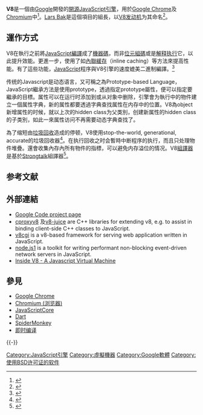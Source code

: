 {{NoteTA
|G1 = IT
|G2 = FL
}}

{{Infobox Software
| name = Google V8 JavaScript引擎
| logo = V8_JavaScript_engine_logo_2.svg
| logo size = 100px
| logo caption = {{font|size=12px|css=font-weight:normal|''Google V8 JavaScript引擎標誌''}}
| developer = [[Google|Google]]
| operating system = [[Microsoft_Windows|Microsoft Windows]]、[[Mac_OS_X|Mac OS X]]、[[Linux|Linux]]、[[FreeBSD|FreeBSD]]、[[Android|Android]]、[[webOS|webOS]]
| released={{start date and age|2008|09|02}}
| latest release version = {{LSR/wikidata}}
| programming language = [[C++|C++]]
| genre = [[JavaScript引擎|JavaScript引擎]]
| license = [[BSD許可證|BSD許可證]]
}}

'''V8'''是一個由[[Google|Google]]開發的[[開源|開源]][[JavaScript引擎|JavaScript引擎]]，用於[[Google_Chrome|Google Chrome]]及[[Chromium|Chromium]]中<ref name="comic">{{cite web |author=Philipp Lenssen |date=2008-09-01 |title=Google on Google Chrome - comic book |url=http://blogoscoped.com/google-chrome/ |work=[[Google_Blogoscoped|Google Blogoscoped]] |accessdate=2008-09-01 |archive-date=2015-06-18 |archive-url=https://web.archive.org/web/20150618214149/http://blogoscoped.com/google-chrome/ |dead-url=no }}</ref>。[[Lars_Bak|Lars Bak]]是這個項目的組長，以[[V8发动机|V8发动机]]为其命名<ref>{{cite web|url=https://v8.dev/blog/10-years|title=Celebrating 10 years of V8|last=Bynens|first=Mathias|date=September 11, 2018|accessdate=2019-05-21|archive-date=2022-05-06|archive-url=https://web.archive.org/web/20220506082447/https://v8.dev/blog/10-years}}</ref>。

== 運作方式 ==
V8在執行之前將[[JavaScript|JavaScript]][[編譯|編譯]]成了[[機器碼|機器碼]]，而非[[位元組碼|位元組碼]]或是[[解释器|解释执行]]它，以此提升效能。更進一步，使用了如[[內聯緩存|內聯緩存]]（inline caching）等方法來提高性能。有了這些功能，[[JavaScript|JavaScript]]程序與V8引擎的速度媲美二進制編譯。<ref name="SearchSOA">{{cite news
|url=http://searchsoa.techtarget.com/news/article/0,289142,sid26_gci1328625,00.html
|title=Google Chrome shifts architects' equations as V8 powers the browser
|publisher=SOA News
|date=5 September 2008
|accessdate=2008-09-07
|first=Rich
|last=Seeley
|author2=Jack Vaughan
|archive-date=2010-04-27
|archive-url=https://web.archive.org/web/20100427070124/http://searchsoa.techtarget.com/news/article/0,289142,sid26_gci1328625,00.html
}}</ref>

传统的Javascript是动态语言，又可稱之為Prototype-based Language，JavaScript繼承方法是使用prototype，透過指定prototype屬性，便可以指定要繼承的目標。属性可以在运行时添加到或从对象中删除，引擎會为執行中的物件建立一個属性字典，新的属性都要透過字典查找属性在内存中的位置。V8為object新增属性的时候，就以上次的hidden class为父类別，创建新属性的hidden class的子类別，如此一來属性访问不再需要动态字典查找了。

為了缩短由[[垃圾回收_(计算机科学)|垃圾回收]]造成的停顿，V8使用stop-the-world, generational, accurate的垃圾回收器<ref>{{cite web |url=http://code.google.com/intl/sv/apis/v8/intro.html |title=V8 JavaScript Engine: Introduction |work=[[Google_Code|Google Code]] |publisher=[[Google|Google]] |accessdate=17 August 2010 |deadurl=yes |archiveurl=https://web.archive.org/web/20100606062020/http://code.google.com/intl/sv/apis/v8/intro.html |archivedate=2010年6月6日 }}</ref>。在执行回收之时会暫時中断程序的执行，而且只处理物件堆疊。還會收集內存內所有物件的指標，可以避免内存溢位的情况。V8[[汇编语言#組譯器|組譯器]]是基於[[Strongtalk|Strongtalk]]組譯器<ref>{{Cite web |url=http://code.google.com/p/v8/source/browse/trunk/LICENSE |title=v8 Licenses |access-date=2010-03-17 |archive-date=2015-11-27 |archive-url=https://web.archive.org/web/20151127013211/http://code.google.com/p/v8/source/browse/trunk/LICENSE }}</ref>。

{{Program_execution}}
== 参考文献 ==
{{Reflist|30em}}

== 外部連結 ==
* [http://code.google.com/p/v8/ Google Code project page] {{Wayback|url=http://code.google.com/p/v8/ |date=20151207152859 }}
* [http://code.google.com/p/cproxyv8/ cproxyv8] {{Wayback|url=http://code.google.com/p/cproxyv8/ |date=20151228010533 }}及[http://code.google.com/p/v8-juice/ v8-juice] {{Wayback|url=http://code.google.com/p/v8-juice/ |date=20160404234809 }} are C++ libraries for extending v8, e.g. to assist in binding client-side C++ classes to JavaScript.
* [http://code.google.com/p/v8cgi/ v8cgi] {{Wayback|url=http://code.google.com/p/v8cgi/ |date=20161228145503 }} is a v8-based framework for serving web application written in JavaScript.
* [http://nodejs.org/ node.js]{{Wayback|url=http://nodejs.org/ |date=20200710114002 }}[http://simonwillison.net/2009/Nov/23/node/]{{Wayback|url=http://simonwillison.net/2009/Nov/23/node/ |date=20100323181904 }} is a toolkit for writing performant non-blocking event-driven network servers in JavaScript.
* [http://channel9.msdn.com/shows/Going+Deep/Expert-to-Expert-Erik-Meijer-and-Lars-Bak-Inside-V8-A-Javascript-Virtual-Machine/ Inside V8 - A Javascript Virtual Machine] {{Wayback|url=http://channel9.msdn.com/shows/Going+Deep/Expert-to-Expert-Erik-Meijer-and-Lars-Bak-Inside-V8-A-Javascript-Virtual-Machine/ |date=20211106165123 }}

== 參見 ==
{{Portal|Google|软件|计算机程序设计}}
* [[Google_Chrome|Google Chrome]]
* [[Chromium_(浏览器)|Chromium (浏览器)]]
* [[WebKit#JavaScriptCore|JavaScriptCore]]
* [[Dart|Dart]]
* [[SpiderMonkey|SpiderMonkey]]
* [[即时编译|即时编译]]

{{-}}
{{Google Inc.|corporate=yes|products=yes}}
{{ECMAScript}}
{{Node.js}}

[[Category:JavaScript引擎|Category:JavaScript引擎]]
[[Category:虛擬機器|Category:虛擬機器]]
[[Category:Google軟體|Category:Google軟體]]
[[Category:使用BSD许可证的软件|Category:使用BSD许可证的软件]]